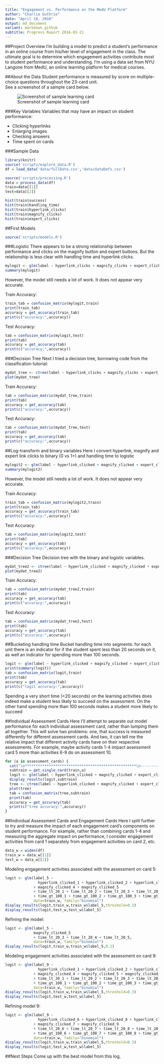 ```yaml
---
title: "Engagement vs. Performance on the MedU Platform"
author: "Charlie Guthrie"
date: "April 18, 2016"
output: md_document
variant: markdown_github
subtitle: Progress Report 2016-03-21
---
```



##Project Overview
I'm building a model to predict a student's performance in an online course from his/her level of engagement in the class. The ultimate goal is to determine which engagement activities contribute most to student performance and understanding. I'm using a data set from NYU Langone from MedU, an online learning platform for medical courses.



##About the Data
Student performance is measured by score on multiple-choice questions throughout the 23-card unit.  
See a screenshot of a sample card below.

![Screenshot of sample learning card](figures/card_screenshot.png)

###Key Variables
Variables that may have an impact on student performance:

  * Clicking hyperlinks
  * Enlarging images
  * Checking answers
  * Time spent on cards
  
###Sample Data
```r
library(knitr)
source('scripts/explore_data.R')
df = load_data('data/fullData.csv','data/dataDefs.csv')

source('scripts/processing.R')
data = process_data(df)
train=data[[1]]
test=data[[2]]

hist(train$success)
hist(train$handling_time)
hist(train$hyperlink_clicks)
hist(train$magnify_clicks)
hist(train$expert_clicks)
```

##First Models
```r
source('scripts/models.R')
```

###Logistic
There appears to be a strong relationship between performance and clicks on the magnify button and expert buttons.  But the relationship is less clear with handling time and hyperlink clicks. 
```r
mylogit <- glm(label ~ hyperlink_clicks + magnify_clicks + expert_clicks + handling_time, data = train, family = "binomial")
summary(mylogit)
```

However, the model still needs a lot of work. It does not appear very accurate.

Train Accuracy:
```r
train_tab = confusion_matrix(mylogit,train)
print(train_tab)
accuracy = get_accuracy(train_tab)
print(c("accuracy:",accuracy))
```

Test Accuracy:
```r
tab = confusion_matrix(mylogit,test)
print(tab)
accuracy = get_accuracy(tab)
print(c("accuracy:",accuracy))
```

###Decision Tree
Next I tried a decision tree, borrowing code from the classification tutorial:
```r
mydat_tree <- ctree(label ~ hyperlink_clicks + magnify_clicks + expert_clicks + handling_time, data = train)
plot(mydat_tree)
```

Train Accuracy:
```r
tab = confusion_matrix(mydat_tree,train)
print(tab)
accuracy = get_accuracy(tab)
print(c("accuracy:",accuracy))
```

Test Accuracy:
```r
tab = confusion_matrix(mydat_tree,test)
print(tab)
accuracy = get_accuracy(tab)
print(c("accuracy:",accuracy))
```


##Log-transform and binary variables
Here I convert hyperlink, magnify and expert link clicks to binary (0 vs 1+) and handling time to logistic

```r
mylogit2 <- glm(label ~ hyperlink_clicked + magnify_clicked + expert_clicked + log_handling_time, data = train, family = "binomial")
summary(mylogit2)
```

However, the model still needs a lot of work. It does not appear very accurate.

Train Accuracy:
```r
train_tab = confusion_matrix(mylogit2,train)
print(train_tab)
accuracy = get_accuracy(train_tab)
print(c("accuracy:",accuracy))
```

Test Accuracy:
```r
tab = confusion_matrix(mylogit2,test)
print(tab)
accuracy = get_accuracy(tab)
print(c("accuracy:",accuracy))
```

###Decision Tree
Decision tree with the binary and logistic variables.
```r
mydat_tree2 <- ctree(label ~ hyperlink_clicked + magnify_clicked + expert_clicked + log_handling_time, data = train)
plot(mydat_tree2)
```

Train Accuracy:
```r
tab = confusion_matrix(mydat_tree2,train)
print(tab)
accuracy = get_accuracy(tab)
print(c("accuracy:",accuracy))
```

Test Accuracy:
```r
tab = confusion_matrix(mydat_tree2,test)
print(tab)
accuracy = get_accuracy(tab)
print(c("accuracy:",accuracy))
```


##Bucketing handling time
Bucket handling time into segments: for each unit there is an indicator for if the student spent less than 20 seconds on it, as well an indicator for spending more than 100 seconds.
```r
logit <- glm(label ~ hyperlink_clicked + magnify_clicked + expert_clicked + time_lt_20 + time_gt_100, data = train, family = "binomial")
print(summary(logit))
tab = confusion_matrix(logit,train)
print(tab)
accuracy = get_accuracy(tab)
print(c("logit accuracy:",accuracy))
```
Spending a very short time (<20 seconds) on the learning activities does indeed make a student less likely to succeed on the assessment. On the other hand spending more than 100 seconds makes a student more likely to succeed

##Individual Assessment Cards
Here I'll attempt to separate out model performance for each individual assessment card, rather than lumping them all together. This will solve two problems: one, that success is measured differently for different assessment cards.  And two, it can tell me the relative impact that different activity cards have on their respective assessments. For example, maybe activity cards 1-4 impact assessment card 5 more than activities 6-9 do on assessment 10.  

```r
for (a in assessment_cards) {
  cat("\n***************************************************\n----------\n|CARD",a,"|\n----------")
  subtrain = get_single_card(train,a)
  logit <- glm(label ~ hyperlink_clicked + magnify_clicked + expert_clicked + time_lt_20 + time_gt_100, data = subtrain, family = "binomial")
  display_results(logit,subtrain)
  tree <- ctree(label ~ hyperlink_clicked + magnify_clicked + expert_clicked + log_handling_time, data = subtrain)
  plot(tree)
  tab = confusion_matrix(tree,subtrain)
  print(tab)
  accuracy = get_accuracy(tab)
  print(c("tree accuracy:",accuracy))
}
```

##Individual Assessment Cards and Engagement Cards
Here I split further to try and measure the impact of each engagement card's components on student performance.  For example, rather than combining cards 1-4 and measuring the aggregate impact on performance, I consider engagement activities from card 1 separately from engagement activities on card 2, etc.

```r
data_w = widen(df)
train_w = data_w[[1]]
test_w = data_w[[2]]
```

Modeling engagement activities associated with the assessment on card 5:
```r
logit <- glm(label_5 ~ 
               hyperlink_clicked_1 + hyperlink_clicked_2 + hyperlink_clicked_4 + hyperlink_clicked_5 
             + magnify_clicked_4 + magnify_clicked_5 
             + time_lt_20_1 + time_lt_20_2 + time_lt_20_3 + time_lt_20_4 + time_lt_20_5
             + time_gt_100_1 + time_gt_100_2 + time_gt_100_3 + time_gt_100_4 + time_gt_100_5,
             data=train_w, family="binomial")
display_results(logit,train_w,train_w$label_5,threshold=0.3)
display_results(logit,test_w,test_w$label_5)
```

Refining the model:
```r
logit <- glm(label_5 ~ 
             magnify_clicked_5 
             + time_lt_20_3 + time_lt_20_4 + time_lt_20_5,
             data=train_w, family="binomial")
display_results(logit,train_w,train_w$label_5,0.1)
```

Modeling engagement activities associated with the assessment on card 9:
```r
logit <- glm(label_9 ~ 
               hyperlink_clicked_1 + hyperlink_clicked_2 + hyperlink_clicked_4 + hyperlink_clicked_5 + hyperlink_clicked_6 + hyperlink_clicked_8 + hyperlink_clicked_9
             + magnify_clicked_4 + magnify_clicked_5 + magnify_clicked_7 + magnify_clicked_9 
             + time_lt_20_1 + time_lt_20_2 + time_lt_20_3 + time_lt_20_4 + time_lt_20_5 + time_lt_20_6 + time_lt_20_7 + time_lt_20_8 + time_lt_20_9
             + time_gt_100_1 + time_gt_100_2 + time_gt_100_3 + time_gt_100_4 + time_gt_100_5 + time_gt_100_6 + time_gt_100_7 + time_gt_100_8 + time_gt_100_9,
             data=train_w, family="binomial")
display_results(logit,train_w,train_w$label_5,threshold=0.3)
display_results(logit,test_w,test_w$label_5)
```

Refining model 9:
```r
logit <- glm(label_9 ~ 
               hyperlink_clicked_6 + hyperlink_clicked_8 + hyperlink_clicked_9
             + magnify_clicked_7 + magnify_clicked_9 
             + time_lt_20_6 + time_lt_20_7 + time_lt_20_8 + time_lt_20_9
             + time_gt_100_6 + time_gt_100_7 + time_gt_100_8 + time_gt_100_9,
             data=train_w, family="binomial")
display_results(logit,train_w,train_w$label_5,threshold=0.3)
display_results(logit,test_w,test_w$label_5)
```


##Next Steps
Come up with the best model from this log, 